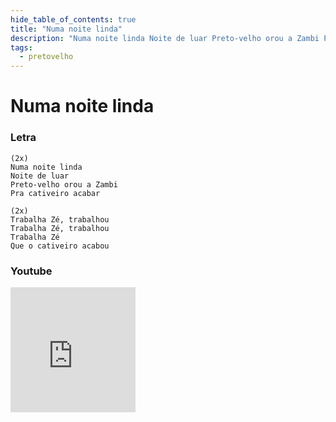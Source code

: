 ```yaml
---
hide_table_of_contents: true
title: "Numa noite linda"
description: "Numa noite linda Noite de luar Preto-velho orou a Zambi Pra cativeiro acabar Trabalha Zé, trabalhou Trabalha Zé, trabalhou Trabalha Zé Que o cativeiro acabou"
tags:
  - pretovelho
---
```


# Numa noite linda

### Letra

```text
(2x)
Numa noite linda
Noite de luar
Preto-velho orou a Zambi
Pra cativeiro acabar

(2x)
Trabalha Zé, trabalhou
Trabalha Zé, trabalhou
Trabalha Zé
Que o cativeiro acabou
```

### Youtube

<iframe
  width="200"
  height="200"
  src="https://www.youtube.com/embed/qG0NdePpFOc"
  title="YouTube video player"
  frameborder="0"
  allow="accelerometer; autoplay; clipboard-write; encrypted-media; gyroscope; picture-in-picture; web-share"
  referrerpolicy="strict-origin-when-cross-origin"
  allowfullscreen
></iframe>
